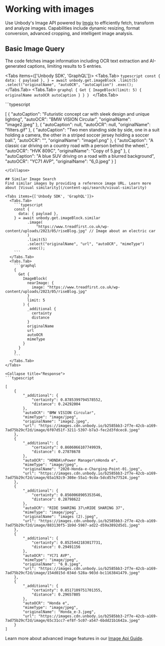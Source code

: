 


# Working with images

Use Unbody's Image API powered by [Imgix](https://www.imgix.com/) to efficiently fetch, transform and analyze images. Capabilities include dynamic resizing, format conversion, advanced cropping, and intelligent image analysis.

## Basic Image Query
The code fetches image information including OCR text extraction and AI-generated captions, limiting results to 5 entries.

<Tabs items={['Unbody SDK', 'GraphQL']}>
  <Tabs.Tab>
    ```typescript
    const {
      data: { payload },
    } = await unbody.get.imageBlock
        .limit(5)
        .select("originalName", "autoOCR", "autoCaption")
        .exec();
    ```
  </Tabs.Tab>
  <Tabs.Tab>
    ```graphql
    {
      Get {
        ImageBlock(limit: 5) {
          originalName
          autoOCR
          autoCaption
        }
      }
    }
    ```
  </Tabs.Tab>
</Tabs>

<Collapse title="Response">
```typescript

[
    {
        "autoCaption": "Futuristic concept car with sleek design and unique lighting",
        "autoOCR": "BMW VISION Circular",
        "originalName": "image2.jpeg"
    },
    {
        "autoCaption": null,
        "autoOCR": null,
        "originalName": "filters.gif"
    },
    {
        "autoCaption": "Two men standing side by side, one in a suit holding a camera, the other in a striped soccer jersey holding a soccer ball.",
        "autoOCR": "",
        "originalName": "image1.png"
    },
    {
        "autoCaption": "A classic car driving on a country road with a person behind the wheel.",
        "autoOCR": "HVK 809C",
        "originalName": "Copy of 5.jpg"
    },
    {
        "autoCaption": "A blue SUV driving on a road with a blurred background",
        "autoOCR": "YC71 AVP",
        "originalName": "6_0.jpeg"
    }
]
```
</Collapse>

## Similar Image Search
Find similar images by providing a reference image URL. Learn more about [Visual similarity](/content-api/search/visual-similarity)

<Tabs items={['Unbody SDK', 'GraphQL']}>
  <Tabs.Tab>
    ```typescript
    const {
      data: { payload },
    } = await unbody.get.imageBlock.similar
          .image(
              "https://www.treadfirst.co.uk/wp-content/uploads/2023/05/riseBlog.jpg" // Image about an electric car
          )
          .limit(5)
          .select("originalName", "url", "autoOCR", "mimeType")
          .exec();
    ```
  </Tabs.Tab>
  <Tabs.Tab>
    ```graphql
    {
      Get {
        ImageBlock(
          nearImage: {
            image: "https://www.treadfirst.co.uk/wp-content/uploads/2023/05/riseBlog.jpg"
          }
          limit: 5
        ) {
          _additional {
            certainty
            distance
          }
          originalName
          url
          autoOCR
          mimeType
        }
      }
    }
    ```
  </Tabs.Tab>
</Tabs>

<Collapse title="Response">
```typescript

[
    {
        "_additional": {
            "certainty": 0.8785399794578552,
            "distance": 0.24292004
        },
        "autoOCR": "BMW VISION Circular",
        "mimeType": "image/jpeg",
        "originalName": "image2.jpeg",
        "url": "https://images.cdn.unbody.io/b2585bb3-2f7e-42cb-a169-7ad75b29cf2d/image/6f07d51f-3211-5397-b7a3-fec2d3fdcec8.jpeg"
    },
    {
        "_additional": {
            "certainty": 0.8606066107749939,
            "distance": 0.27878678
        },
        "autoOCR": "HONDA\nPower Manager\nHonda e",
        "mimeType": "image/jpeg",
        "originalName": "2020-Honda-e-Charging-Point-01.jpeg",
        "url": "https://images.cdn.unbody.io/b2585bb3-2f7e-42cb-a169-7ad75b29cf2d/image/65a192c9-308e-55a1-9cda-5dcd57e77524.jpeg"
    },
    {
        "_additional": {
            "certainty": 0.8560068905353546,
            "distance": 0.28798622
        },
        "autoOCR": "RIDE SHARING 37\nRIDE SHARING 37",
        "mimeType": "image/jpeg",
        "originalName": "images (2).jpeg",
        "url": "https://images.cdn.unbody.io/b2585bb3-2f7e-42cb-a169-7ad75b29cf2d/image/883130f5-1b9d-5987-ad22-d59a3892d5d1.jpeg"
    },
    {
        "_additional": {
            "certainty": 0.8525442183017731,
            "distance": 0.29491156
        },
        "autoOCR": "YC71 AVP",
        "mimeType": "image/jpeg",
        "originalName": "6_0.jpeg",
        "url": "https://images.cdn.unbody.io/b2585bb3-2f7e-42cb-a169-7ad75b29cf2d/image/154d015d-034d-528a-903d-bc1163841479.jpeg"
    },
    {
        "_additional": {
            "certainty": 0.8517109751701355,
            "distance": 0.29657805
        },
        "autoOCR": "Honda e",
        "mimeType": "image/jpeg",
        "originalName": "Honda_e-3.jpeg",
        "url": "https://images.cdn.unbody.io/b2585bb3-2f7e-42cb-a169-7ad75b29cf2d/image/65c31cc7-ef8f-5c07-a547-6bdd21b1642a.jpeg"
    }
]
```
</Collapse>

Learn more about advanced image features in our [Image Api Guide](/image-api/overview).
